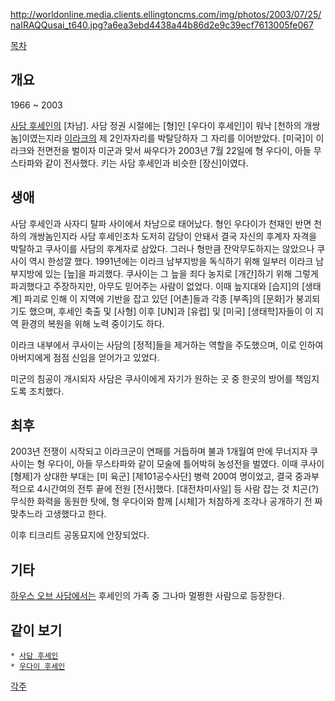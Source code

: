 http://worldonline.media.clients.ellingtoncms.com/img/photos/2003/07/25/naIRAQQusai_t640.jpg?a6ea3ebd4438a44b86d2e9c39ecf7613005fe067

[[목차]]
== 개요 ==
1966 ~ 2003

[[사담 후세인]]의 [차남]. 사담 정권 시절에는 [형]인 [우다이 후세인]이 워낙 [천하의 개쌍놈]이였는지라 [[이라크]]의 제 2인자자리를 박탈당하자 그 자리를 이어받았다. [미국]이 이라크와 전면전을 벌이자 미군과 맞서 싸우다가 2003년 7월 22일에 형 우다이, 아들 무스타파와 같이 전사했다. 키는 사담 후세인과 비슷한 [장신]이였다.

== 생애 ==
사담 후세인과 사자디 탈파 사이에서 차남으로 태어났다. 형인 우다이가 천재인 반면 천하의 개쌍놈인지라 사담 후세인조차 도저히 감당이 안돼서 결국 자신의 후계자 자격을 박탈하고 쿠사이를 사담의 후계자로 삼았다. 그러나 형만큼 잔악무도하지는 않았으나 쿠사이 역시 한성깔 했다. 1991년에는 이라크 남부지방을 독식하기 위해 일부러 이라크 남부지방에 있는 [늪]을 파괴했다. 쿠사이는 그 늪을 죄다 농지로 [개간]하기 위해 그렇게 파괴했다고 주장하지만, 아무도 믿어주는 사람이 없었다. 이때 늪지대와 [습지]의 [생태계] 파괴로 인해 이 지역에 기반을 잡고 있던 [어촌]들과 각종 [부족]의 [문화]가 붕괴되기도 했으며, 후세인 축출 및 [사형] 이후 [UN]과 [유럽] 및 [미국] [생태학]자들이 이 지역 환경의 복원을 위해 노력 중이기도 하다.

이라크 내부에서 쿠사이는 사담의 [정적]들을 제거하는 역할을 주도했으며, 이로 인하여 아버지에게 점점 신임을 얻어가고 있었다.

미군의 침공이 개시되자 사담은 쿠사이에게 자기가 원하는 곳 중 한곳의 방어를 책임지도록 조치했다.

== 최후 ==
2003년 전쟁이 시작되고 이라크군이 연패를 거듭하며 불과 1개월여 만에 무너지자 쿠사이는 형 우다이, 아들 무스타파와 같이 모술에 틀어박혀 농성전을 벌였다. 이때 쿠사이 [형제]가 상대한 부대는 [미 육군] [제101공수사단] 병력 200여 명이었고, 결국 중과부적으로 4시간여의 전투 끝에 전원 [전사]했다. [대전차미사일] 등 사람 잡는 것 치곤(?) 무식한 화력을 동원한 탓에, 형 우다이와 함께 [시체]가 처참하게 조각나 공개하기 전 짜맞추느라 고생했다고 한다.

이후 티크리트 공동묘지에 안장되었다.

== 기타 ==
[[하우스 오브 사담]]에서는 후세인의 가족 중 그나마 멀쩡한 사람으로 등장한다.

== 같이 보기 ==
 * [[사담 후세인]]
 * [[우다이 후세인]]
[[각주]]
